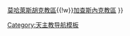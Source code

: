 {{Navbox
|title = 萊索托天主教教區
|name = 萊索托天主教教區
|style = width: 450px
|group1 = [[總教區]]
|list1 =[[天主教馬塞盧總教區|馬塞盧總教區]] 
|group2 = [[教區]]
|list2 = [[天主教萊里貝教區|萊里貝教區]]{{!w}}[[天主教莫哈萊斯胡克教區|莫哈萊斯胡克教區]]{{!w}}[[天主教加查斯內克教區|加查斯內克教區]]
}}<noinclude>
[[Category:天主教导航模板]]
</noinclude>
